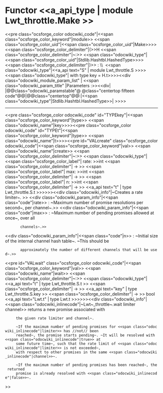 =Functor <<a_api_type | module Lwt_throttle.Make >> =
<<pre class="ocsforge_color odocwiki_code"|<<span class="ocsforge_color_keyword"|module>> <<span class="ocsforge_color_uid"|<<span class="ocsforge_color_uid"|Make>>>> <<span class="ocsforge_color_delimiter"|(>>H <<span class="ocsforge_color_delimiter"|~:>> <<span class="odocwiki_type"|<<span class="ocsforge_color_uid"|Stdlib.Hashtbl.HashedType>>>><<span class="ocsforge_color_delimiter"|)>> : \\  <<span class="odocwiki_type"|<<a_api text="S" | module Lwt_throttle.S >>>><<span class="odocwiki_type"|  with type key = H.t>>>><<div class="odocwiki_module_param_list" | <<span class="odocwiki_param_title" |Parameters :>><<div|
|@@class="odocwiki_paramstable"@ @class="centertop fifteen code"@@{{{H}}}|@@class="centertop"@@:|<<span class="odocwiki_type"|Stdlib.Hashtbl.HashedType>>|
>>>>

----
<<pre class="ocsforge_color odocwiki_code" id="TYPEkey"|<<span class="ocsforge_color_keyword"|type>> <<span class="odocwiki_name"|key>>>><<pre class="ocsforge_color odocwiki_code" id="TYPEt"|<<span class="ocsforge_color_keyword"|type>> <<span class="odocwiki_name"|t>>>><<pre id="VALcreate" class="ocsforge_color odocwiki_code"|<<span class="ocsforge_color_keyword"|val>> <<span class="odocwiki_name"|create>> <<span class="ocsforge_color_delimiter"|~:>> <<span class="odocwiki_type"|<<span class="ocsforge_color_label"| rate: >>int <<span class="ocsforge_color_delimiter"| -> >> <<span class="ocsforge_color_label"| max: >>int <<span class="ocsforge_color_delimiter"| -> >> <<span class="ocsforge_color_label"| n: >>int <<span class="ocsforge_color_delimiter"| -> >> <<a_api text="t" | type Lwt_throttle.S.t >>>>>><<div class="odocwiki_info"|~Creates a rate limiter~.
>>
<<div class="odocwiki_param_info"|<<span class="code"|rate>> : ~Maximum number of promise resolutions per second~, per channel~.>>
<<div class="odocwiki_param_info"|<<span class="code"|max>> : ~Maximum number of pending promises allowed at once~, over all
        channels~.>>
<<div class="odocwiki_param_info"|<<span class="code"|n>> : ~Initial size of the internal channel hash table~. ~This should be
        approximately the number of different channels that will be used~.>>
<<pre id="VALwait" class="ocsforge_color odocwiki_code"|<<span class="ocsforge_color_keyword"|val>> <<span class="odocwiki_name"|wait>> <<span class="ocsforge_color_delimiter"|~:>> <<span class="odocwiki_type"|<<a_api text="t" | type Lwt_throttle.S.t >> <<span class="ocsforge_color_delimiter"| -> >> <<a_api text="key" | type Lwt_throttle.S.key >> <<span class="ocsforge_color_delimiter"| -> >> bool <<a_api text="Lwt.t" | type Lwt.t >>>>>><<div class="odocwiki_info"|<<span class="odocwiki_inlinecode"|~Lwt~_throttle~.wait limiter channel>> returns a new promise associated with
      the given rate limiter and channel~.


      ~If the maximum number of pending promises for <<span class="odocwiki_inlinecode"|limiter>> has //not// been
      reached~, the promise starts pending~. ~It will be resolved with <<span class="odocwiki_inlinecode"|true>> at
      some future time~, such that the rate limit of <<span class="odocwiki_inlinecode"|limiter>> is not exceeded~,
      with respect to other promises in the same <<span class="odocwiki_inlinecode"|channel>>~.


      ~If the maximum number of pending promises has been reached~, the returned
      promise is already resolved with <<span class="odocwiki_inlinecode"|false>>~.
>>
